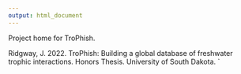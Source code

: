 ```yaml
---
output: html_document
---
```

Project home for TroPhish. 

Ridgway, J. 2022. TroPhish: Building a global database of freshwater trophic interactions. Honors Thesis. University of South Dakota.
`

